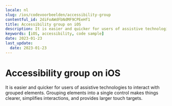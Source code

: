 ```yaml
---
locale: nl
slug: /ios/codevoorbeelden/accessibility-group
contentful_id: 2diFoAWdFbNdMF9CPEeHf1
title: Accessibility group on iOS
description: It is easier and quicker for users of assistive technologies to interact with grouped elements.
keywords: [iOS, accessibility, code sample]
date: 2023-01-23
last_update:
  date: 2023-01-23
---
```


# Accessibility group on iOS

It is easier and quicker for users of assistive technologies to interact with grouped elements. Grouping elements into a single control makes things clearer, simplifies interactions, and provides larger touch targets.

<CodeSample id="accessibility-group" platform="ios" locale="nl"/>
